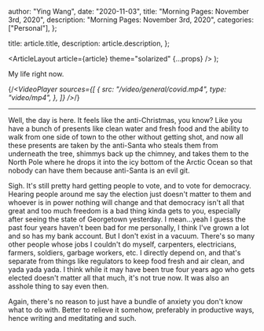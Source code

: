 
  author: "Ying Wang",
  date: "2020-11-03",
  title: "Morning Pages: November 3rd, 2020",
  description: "Morning Pages: November 3rd, 2020",
  categories: ["Personal"],
};

  title: article.title,
  description: article.description,
};

  <ArticleLayout article={article} theme="solarized" {...props} />
);

My life right now.

{/_<VideoPlayer
sources={[
{
src: "/video/general/covid.mp4",
type: "video/mp4",
},
]}
/>_/}

---

Well, the day is here. It feels like the anti-Christmas, you know? Like you have
a bunch of presents like clean water and fresh food and the ability to walk from
one side of town to the other without getting shot, and now all these presents
are taken by the anti-Santa who steals them from underneath the tree, shimmys
back up the chimney, and takes them to the North Pole where he drops it into the
icy bottom of the Arctic Ocean so that nobody can have them because anti-Santa
is an evil git.

Sigh. It's still pretty hard getting people to vote, and to vote for democracy.
Hearing people around me say the election just doesn't matter to them and
whoever is in power nothing will change and that democracy isn't all that great
and too much freedom is a bad thing kinda gets to you, especially after seeing
the state of Georgetown yesterday. I mean...yeah I guess the past four years
haven't been bad for me personally, I think I've grown a lot and so has my bank
account. But I don't exist in a vacuum. There's so many other people whose jobs
I couldn't do myself, carpenters, electricians, farmers, soldiers, garbage
workers, etc. I directly depend on, and that's separate from things like
regulators to keep food fresh and air clean, and yada yada yada. I think while
it may have been true four years ago who gets elected doesn't matter all that
much, it's not true now. It was also an asshole thing to say even then.

Again, there's no reason to just have a bundle of anxiety you don't know what to
do with. Better to relieve it somehow, preferably in productive ways, hence
writing and meditating and such.
